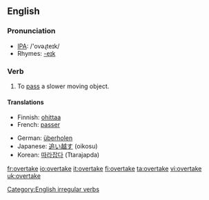 ==English==
=== Pronunciation ===
*[[w:IPA|IPA]]: /'ovəɻteɪk/
*Rhymes: [[Rhymes:English:-eɪk|-eɪk]]

=== Verb ===
[[Category:English irregular verbs]]
{{en-verb|overtakes|overtaking|overtook|overtaken}}

# To [[pass]] a slower moving object.

==== Translations ====
{{top}}
*Finnish: [[ohittaa]]
*French: [[passer]]
{{mid}}
*German: [[überholen]]
*Japanese: [[追い越す]] (oikosu)
*Korean: [[따라잡다]] (Ttarajapda)
{{bottom}}

[[fr:overtake]]
[[io:overtake]]
[[it:overtake]]
[[fi:overtake]]
[[ta:overtake]]
[[vi:overtake]]
[[uk:overtake]]